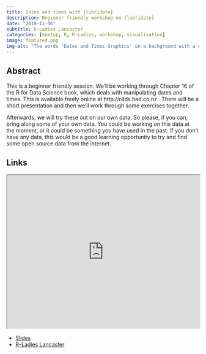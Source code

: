 ```yaml
---
title: Dates and times with {lubridate}
description: Beginner friendly workshop on {lubridate}
date: "2019-11-06"
subtitle: R-Ladies Lancaster
categories: [meetup, R, R-Ladies, workshop, visualisation]
image: featured.png
img-alt: "The words 'Dates and Times Graphics' on a background with a diary."
---
```


## Abstract

This is a beginner friendly session. We'll be working through Chapter 16 of the R for Data Science book, which deals with manipulating dates and times. This is available freely online at http://r4ds.had.co.nz . There will be a short presentation and then we'll work through some exercises together.

Afterwards, we will try these out on our own data. So please, if you can, bring along some of your own data. You could be working on this data at the moment, or it could be something you have used in the past. If you don't have any data, this would be a good learning opportunity to try and find some open source data from the internet.

## Links

<p align="center">
<iframe src="https://rladies.org/meetup-presentations_lancaster/2019-11-06-lubridate/lubridate.html#1" width="100%" height = "400px"></iframe>
</p>

-   [Slides](https://rladies.org/meetup-presentations_lancaster/2019-11-06-lubridate/lubridate.html#1)
-   [R-Ladies Lancaster](https://www.meetup.com/rladies-lancaster/events/265411199/)
